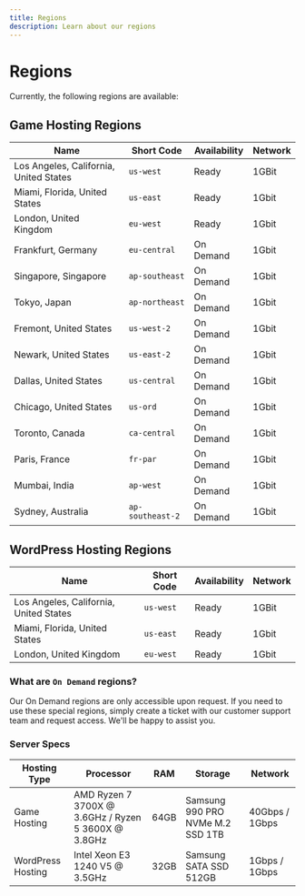 ```yaml
---
title: Regions
description: Learn about our regions
---
```


# Regions

Currently, the following regions are available:

## Game Hosting Regions

| Name                                   | Short Code       | Availability | Network |
| -------------------------------------- | ---------------- | ------------ | ------- |
| Los Angeles, California, United States | `us-west`        | Ready        | 1GBit   |
| Miami, Florida, United States          | `us-east`        | Ready        | 1Gbit   |
| London, United Kingdom                 | `eu-west`        | Ready        | 1Gbit   |
| Frankfurt, Germany                     | `eu-central`     | On Demand    | 1Gbit   |
| Singapore, Singapore                   | `ap-southeast`   | On Demand    | 1Gbit   |
| Tokyo, Japan                           | `ap-northeast`   | On Demand    | 1Gbit   |
| Fremont, United States                 | `us-west-2`      | On Demand    | 1Gbit   |
| Newark, United States                  | `us-east-2`      | On Demand    | 1Gbit   |
| Dallas, United States                  | `us-central`     | On Demand    | 1Gbit   |
| Chicago, United States                 | `us-ord`         | On Demand    | 1Gbit   |
| Toronto, Canada                        | `ca-central`     | On Demand    | 1Gbit   |
| Paris, France                          | `fr-par`         | On Demand    | 1Gbit   |
| Mumbai, India                          | `ap-west`        | On Demand    | 1Gbit   |
| Sydney, Australia                      | `ap-southeast-2` | On Demand    | 1Gbit   |

## WordPress Hosting Regions

| Name                                   | Short Code       | Availability | Network |
| -------------------------------------- | ---------------- | ------------ | ------- |
| Los Angeles, California, United States | `us-west`        | Ready        | 1GBit   |
| Miami, Florida, United States          | `us-east`        | Ready        | 1Gbit   |
| London, United Kingdom                 | `eu-west`        | Ready        | 1Gbit   |

### What are `On Demand` regions?

Our On Demand regions are only accessible upon request. If you need to use these special regions, simply create a ticket with our customer support team and request access. We'll be happy to assist you.

### Server Specs

| Hosting Type      | Processor                                           | RAM    | Storage                             | Network        |
| ----------------- | --------------------------------------------------- | ------ | ----------------------------------- | -------------- |
| Game Hosting      | AMD Ryzen 7 3700X @ 3.6GHz / Ryzen 5 3600X @ 3.8GHz | 64GB   | Samsung 990 PRO NVMe M.2 SSD 1TB    | 40Gbps / 1Gbps |
| WordPress Hosting | Intel Xeon E3 1240 V5 @ 3.5GHz                      | 32GB   | Samsung SATA SSD 512GB              | 1Gbps / 1Gbps  |
